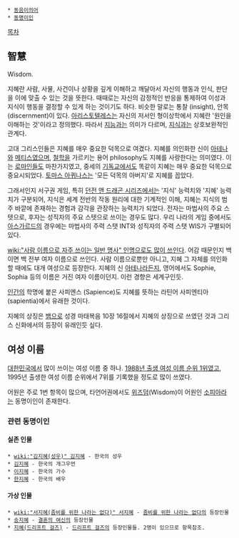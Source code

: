  * [[동음이의어]]
 * [[동명이인]]

[[목차]]

== 智慧 ==
Wisdom. 

지혜란 사람, 사물, 사건이나 상황을 깊게 이해하고 깨달아서 자신의 행동과 인식, 판단을 이에 맞출 수 있는 것을 뜻한다. 때때로는 자신의 감정적인 반응을 통제하여 이성과 지식이 행동을 결정할 수 있게 하는 것이기도 하다. 비슷한 말로는 통찰 (insight), 안목 (discernment)이 있다. [[아리스토텔레스]]는 자신의 저서인 형이상학에서 지혜란 '원인을 이해하는 것'이라고 정의했다. 따라서 [[지능]]과는 의미가 다르며, [[지식]]과는 상호보완적인 관계다.

고대 그리스인들은 지혜를 매우 중요한 덕목으로 여겼다. 지혜를 의인화한 신이 [[아테나]]와 [[메티스]]였으며, [[철학]]을 가르키는 용어 philosophy도 지혜를 사랑한다는 의미였다. 이는 [[로마]]인들도 마찬가지였고, 중세의 [[기독교]]에서도 똑같이 지혜는 매우 중요한 덕목으로 중요시되었다. [[토마스 아퀴나스]]는 '모든 덕목의 아버지'로 지혜를 꼽았다.

그래서인지 서구권 게임, 특히 [[던전 앤 드래곤 시리즈]]에서는 '지식' 능력치와 '지혜' 능력치가 구분되어, 지식은 세계 전반의 작동 원리에 대한 기계적인 이해, 지혜는 지식의 범주 바깥에 존재하는 경험과 감각을 관장하는 능력치가 되었다. 전자는 마법사의 주요 스텟으로, 후자는 성직자의 주요 스텟으로 쓰이는 경우도 많다. 우리 나라의 게임 중에서도 [[아스가르드]]의 경우에는 마법사의 주력 스탯 INT와 성직자의 주력 스탯 WIS가 구별되어 있다.

[[wiki:"사람 이름으로 자주 쓰이는 일반 명사" 인명으로도 많이 쓰인다]]. 어감 때문인지 백이면 백 전부 여자 이름으로 쓰인다. 사람 이름으로뿐만 아니고, 지혜 그 자체를 의인화할 때에도 대개 여성으로 등장한다. 지혜의 신 [[아테나]]라든지, 영어에서도 Sophie, Sophia 등의 이름은 거진 여자 이름이던지. 이런 경향은 세계구인듯.

[[인간]]의 학명에 붙은 사피엔스 (Sapience)도 지혜를 뜻하는 라틴어 사피엔티아 (sapientia)에서 유래한 것이다. 

지혜의 상징은 [[뱀]]으로 성경 마태복음 10장 16절에서 지혜의 상징으로 쓰였던 것과 그리스 신화에서의 등장이 유래인듯 싶다.

== 여성 이름 ==
[[대한민국]]에서 많이 쓰이는 여성 이름 중 하나. [http://news.naver.com/main/read.nhn?mode=LSD&mid=sec&sid1=102&oid=014&aid=0002085507 1988년 출생 여성 이름 순위 1위였고], 1995년 출생한 여성 이름 순위에서 7위를 기록했을 정도로 많이 쓰였다.

어원은 주로 1번 항목이 많으며, 타언어권에서도 [[위즈덤]](Wisdom)이 어원인 [[소피아]]라는 동명이인이 존재한다.

=== 관련 동명이인 ===
==== 실존 인물 ====
 * [[wiki:"김지혜(성우)" 김지혜]] - 한국의 성우
 * [[김지혜]] - 한국의 개그우먼
 * [[이지혜]] - 한국의 가수
 * [[한지혜]] - 한국의 배우

==== 가상 인물 ====
 * [[wiki:"서지혜(좀비를 위한 나라는 없다)" 서지혜]] - [[좀비를 위한 나라는 없다]]의 등장인물
 * [[송지혜]] - [[결혼의 여신]]의 등장인물
 * [[지혜(드리프트 걸즈)]] - [[드리프트 걸즈]]의 등장인물들. 2명이 있으므로 항목참조.
